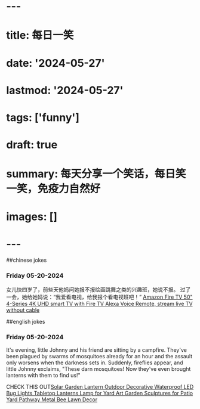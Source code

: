# ---

# title: 每日一笑

# date: '2024-05-27'

# lastmod: '2024-05-27'

# tags: ['funny']

# draft: true

# summary: 每天分享一个笑话，每日笑一笑，免疫力自然好

# images: []

# ---

##chinese jokes

### Friday 05-20-2024

女儿快四岁了，前些天他妈问她报不报绘画跳舞之类的兴趣班，她说不报。 过了一会，她给她妈说：“我爱看电视，给我报个看电视班吧！”
[Amazon Fire TV 50" 4-Series 4K UHD smart TV with Fire TV Alexa Voice Remote, stream live TV without cable](https://amzn.to/3Vkpwmk)

##english jokes

### Friday 05-20-2024

It's evening, little Johnny and his friend are sitting by a campfire. They've been plagued by swarms of mosquitoes already for an hour and the assault only worsens when the darkness sets in. Suddenly, fireflies appear, and little Johnny exclaims, "These darn mosquitoes! Now they've even brought lanterns with them to find us!"

CHECK THIS OUT[Solar Garden Lantern Outdoor Decorative Waterproof LED Bug Lights Tabletop Lanterns Lamp for Yard Art Garden Sculptures for Patio Yard Pathway Metal Bee Lawn Decor](https://amzn.to/3VjkG91)
